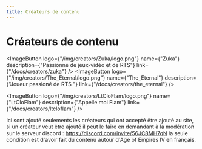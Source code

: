 ```yaml
---
title: Créateurs de contenu
---
```


    
# Créateurs de contenu

<ImageButtonBox>

  <ImageButton 
    logo={"/img/creators/Zuka/logo.png"} 
    name={"Zuka"} 
    description={"Passionné de jeux-vidéo et de RTS"} 
    link={"/docs/creators/zuka"}
  />
  <ImageButton 
    logo={"/img/creators/The_Eternal/logo.png"} 
    name={"The_Eternal"} 
    description={"Joueur passioné de RTS "} 
    link={"/docs/creators/the_eternal"}
  />

  <ImageButton 
    logo={"/img/creators/LtCloFlam/logo.png"} 
    name={"LtCloFlam"} 
    description={"Appelle moi Flam"} 
    link={"/docs/creators/ltcloflam"}
  />

</ImageButtonBox>

Ici sont ajouté seulements les créateurs qui ont accepté être ajouté au site, si un créateur veut être ajouté
il peut le faire en demandant à la modération sur le serveur discord : https://discord.com/invite/56JC8MH7qN
la seule condition est d'avoir fait du contenu autour d'Age of Empires IV en français.
